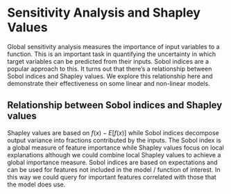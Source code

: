 # Sensitivity Analysis and Shapley Values

Global sensitivity analysis measures the importance of input variables to a function. This is an important task in quantifying the uncertainty in which target variables can be predicted from their inputs. Sobol indices are a popular approach to this. It turns out that there's a relationship between Sobol indices and Shapley values. We explore this relationship here and demonstrate their effectiveness on some linear and non-linear models. 

## Relationship between Sobol indices and Shapley values 

Shapley values are based on $f(x)-E[f(x)]$ while Sobol indices decompose output variance into fractions contributed by the inputs. The Sobol index is a global measure of feature importance while Shapley values focus on local explanations although we could combine local Shapley values to achieve a global importance measure. Sobol indices are based on expectations and can be used for features not included in the model / function of interest. In this way we could query for important features correlated with those that the model does use.  

